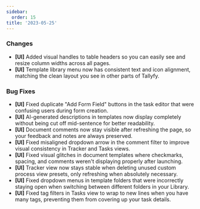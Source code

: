```yaml
---
sidebar:
  order: 15
title: '2023-05-25'
---
```


### Changes

- **[UI]** Added visual handles to table headers so you can easily see and resize column widths across all pages.
- **[UI]** Template library menu now has consistent text and icon alignment, matching the clean layout you see in other parts of Tallyfy.

### Bug Fixes

- **[UI]** Fixed duplicate "Add Form Field" buttons in the task editor that were confusing users during form creation.
- **[UI]** AI-generated descriptions in templates now display completely without being cut off mid-sentence for better readability.
- **[UI]** Document comments now stay visible after refreshing the page, so your feedback and notes are always preserved.
- **[UI]** Fixed misaligned dropdown arrow in the comment filter to improve visual consistency in Tracker and Tasks views.
- **[UI]** Fixed visual glitches in document templates where checkmarks, spacing, and comments weren't displaying properly after launching.
- **[UI]** Tracker view now stays stable when deleting unused custom process view presets, only refreshing when absolutely necessary.
- **[UI]** Fixed dropdown menus in template folders that were incorrectly staying open when switching between different folders in your Library.
- **[UI]** Fixed tag filters in Tasks view to wrap to new lines when you have many tags, preventing them from covering up your task details.